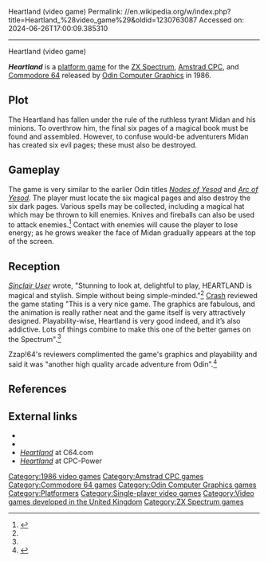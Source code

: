 Heartland (video game)
Permalink: //en.wikipedia.org/w/index.php?title=Heartland_%28video_game%29&oldid=1230763087
Accessed on: 2024-06-26T17:00:09.385310



------
Heartland (video game)
{{Short description|1986 video game}}
{{Infobox video game
|title = Heartland
|image = Heartland Cover.jpg
|developer = [[Odin Computer Graphics]]
|publisher = [[Odin Computer Graphics]]
|designer = Steve Wetherill<br>Colin Grunes
|engine = 
|released = 1986
|genre = [[Platform game|Platform]]
|modes = [[Single-player]]
|platforms = [[ZX Spectrum]], [[Commodore 64]], [[Amstrad CPC]]
}}

'''''Heartland''''' is a [[platform game]] for the [[ZX Spectrum]], [[Amstrad CPC]], and [[Commodore 64]] released by [[Odin Computer Graphics]] in 1986.

==Plot==
The Heartland has fallen under the rule of the ruthless tyrant Midan and his minions. To overthrow him, the final six pages of a magical book must be found and assembled. However, to confuse would-be adventurers Midan has created six evil pages; these must also be destroyed.

==Gameplay==
The game is very similar to the earlier Odin titles ''[[Nodes of Yesod]]'' and ''[[Arc of Yesod]]''. The player must locate the six magical pages and also destroy the six dark pages. Various spells may be collected, including a magical hat which may be thrown to kill enemies. Knives and fireballs can also be used to attack enemies.<ref>{{Cite web|url=http://www.computinghistory.org.uk/det/18420/Heartland/|title = Heartland - Software - Game - Computing History}}</ref> Contact with enemies will cause the player to lose energy; as he grows weaker the face of Midan gradually appears at the top of the screen.

==Reception==
{{Video game reviews
|Amtix = 93%<ref>{{cite magazine|magazine=[[Amtix]]|title=Heartland|last=Clarke|first=Anthony|pages=22–23|date=January 1987|issue=15|url=https://archive.org/details/amtix-magazine-15/page/n21/mode/2up}}</ref>
|CRASH = 92%<ref name=Crash1>{{cite magazine|magazine=[[Crash (magazine)|Crash]]|title=Heartland|pages=26–27|date=August 1986|issue=31|url=https://archive.org/stream/crash-magazine-31/Crash_31_Aug_1986#page/n25/mode/2up}}</ref>
|CVG = 32/40<ref>{{cite magazine|magazine=[[Computer and Video Games]]|title=C+VG Reviews|author=David|page=25|date=January 1987|issue=63|url=https://archive.org/details/ComputerAndVideoGamesIssue063Jan87/page/n61/mode/2up}}</ref>
|SUser = {{rating|5|5}}<ref name="Sinclair User Review">{{cite magazine|magazine=[[Sinclair User]]|title=Arcade Review|last=Taylor|first=Graham|pages=24–25|date=August 1986|issue=53|url=https://archive.org/details/sinclair-user-magazine-053/page/n19/mode/2up}}</ref>
|YSinclair=9/10<ref>{{cite magazine|magazine=[[Your Sinclair]]|title=Screen Shots|last=Nash|first=Tommy|pages=28–29|date=October 1986|issue=10|url=https://archive.org/stream/YourSinclair37Jan89/YourSinclair/YourSinclair10-Oct86#page/n29/mode/2up/}}</ref>
|Z64 = 85%<ref>{{cite magazine|magazine=[[Zzap!64]]|title=Zzap! Test|pages=124–125|date=February 1987|issue=22|url=https://archive.org/details/ZZap64Issue0221987Feb/page/n123/mode/2up}}</ref>
| award1Pub = ''Crash''
| award1 = Crash Smash
| award2Pub = ''Sinclair User''
| award2 = SU Classic
| award3Pub = ''Your Sinclair''
| award3 = Megagame 
}}

''[[Sinclair User]]'' wrote, "Stunning to look at, delightful to play, HEARTLAND is magical and stylish. Simple without being simple-minded."<ref name="Sinclair User Review"/> [[Crash (magazine)|Crash]] reviewed the game stating "This is a very nice game. The graphics are fabulous, and the animation is really rather neat and the game itself is very attractively designed. Playability-wise, Heartland is very good indeed, and it’s also addictive. Lots of things combine to make this one of the better games on the Spectrum".<ref name=Crash1/>

Zzap!64's reviewers complimented the game's graphics and playability and said it was "another high quality arcade adventure from Odin".<ref>{{Cite web|url=https://archive.org/details/zzapp_64_issue_022_600dpi/page/n123/mode/2up?view=theater|title = Zzap! 64 Issue 022 (HQ)}}</ref>

==References==
{{reflist}}

==External links==
*{{WoS game|id=0002267|name=Heartland}}
*{{lemon64 game|id=1163|name=Heartland}}
*[http://www.c64.com?type=1&id=444 ''Heartland''] at C64.com
*[https://www.cpc-power.com/index.php?page=detail&num=198 ''Heartland''] at CPC-Power

[[Category:1986 video games]]
[[Category:Amstrad CPC games]]
[[Category:Commodore 64 games]]
[[Category:Odin Computer Graphics games]]
[[Category:Platformers]]
[[Category:Single-player video games]]
[[Category:Video games developed in the United Kingdom]]
[[Category:ZX Spectrum games]]